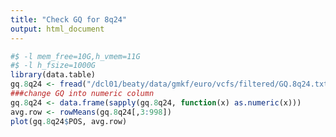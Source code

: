 ```yaml
---
title: "Check GQ for 8q24"
output: html_document
---
```



```r
#$ -l mem_free=10G,h_vmem=11G
#$ -l h_fsize=1000G
library(data.table)
gq.8q24 <- fread("/dcl01/beaty/data/gmkf/euro/vcfs/filtered/GQ.8q24.txt", header = T)
###change GQ into numeric column
gq.8q24 <- data.frame(sapply(gq.8q24, function(x) as.numeric(x)))
avg.row <- rowMeans(gq.8q24[,3:998])
plot(gq.8q24$POS, avg.row)
```


